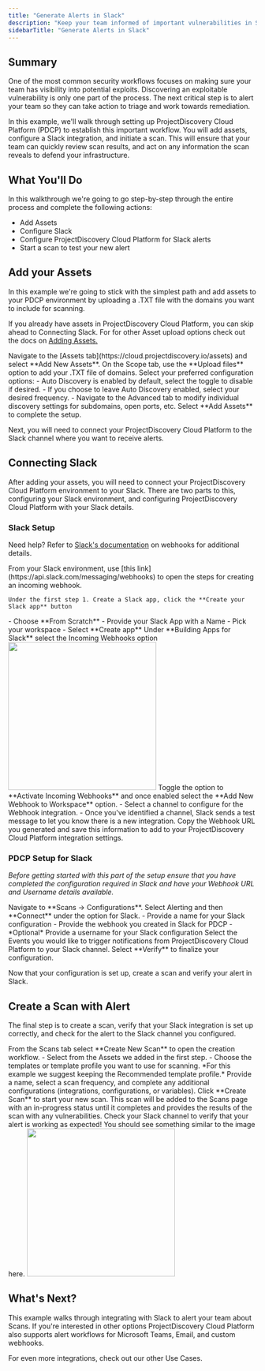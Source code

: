 ```yaml
---
title: "Generate Alerts in Slack"
description: "Keep your team informed of important vulnerabilities in Slack"
sidebarTitle: "Generate Alerts in Slack"
---
```


## Summary

One of the most common security workflows focuses on making sure your team has visibility into potential exploits. Discovering an exploitable vulnerability is only one part of the process. 
The next critical step is to alert your team so they can take action to triage and work towards remediation.

In this example, we'll walk through setting up ProjectDiscovery Cloud Platform (PDCP) to establish this important workflow. You will add assets, configure a Slack integration, and initiate a scan. 
This will ensure that your team can quickly review scan results, and act on any information the scan reveals to defend your infrastructure.

## What You'll Do 
In this walkthrough we're going to go step-by-step through the entire process and complete the following actions:

- Add Assets 
- Configure Slack 
- Configure ProjectDiscovery Cloud Platform for Slack alerts
- Start a scan to test your new alert

## Add your Assets

In this example we're going to stick with the simplest path and add assets to your PDCP environment by uploading a .TXT file with the domains you want to include for scanning. 

If you already have assets in ProjectDiscovery Cloud Platform, you can skip ahead to Connecting Slack. For for other Asset upload options check out the docs on [Adding Assets.](/cloud/assets/adding-assets)


<Steps>
  <Step title="Add New Assets">
    Navigate to the [Assets tab](https://cloud.projectdiscovery.io/assets) and select **Add New Assets**. 
  </Step>
  <Step title="Choose Scope">
    On the Scope tab, use the **Upload files** option to add your .TXT file of domains.
  </Step>
  <Step title="Set your config options">
    Select your preferred configuration options:
     - Auto Discovery is enabled by default, select the toggle to disable if desired.
     - If you choose to leave Auto Discovery enabled, select your desired frequency.
     - Navigate to the Advanced tab to modify individual discovery settings for subdomains, open ports, etc.
  </Step>
  <Step title="Complete your setup">
    Select **Add Assets** to complete the setup. 
  </Step>  

</Steps>

Next, you will need to connect your ProjectDiscovery Cloud Platform to the Slack channel where you want to receive alerts. 

## Connecting Slack

After adding your assets, you will need to connect your ProjectDiscovery Cloud Platform environment to your Slack. 
There are two parts to this, configuring your Slack environment, and configuring ProjectDiscovery Cloud Platform with your Slack details. 

### Slack Setup

Need help? Refer to [Slack's documentation](https://api.slack.com/messaging/webhooks) on webhooks for additional details. 

<Steps>
  <Step title="Create a Slack app">
    From your Slack environment, use [this link](https://api.slack.com/messaging/webhooks) to open the steps for creating an incoming webhook.
    
    Under the first step 1. Create a Slack app, click the **Create your Slack app** button
  </Step>
  <Step title="Add your app details">
    - Choose **From Scratch**
    - Provide your Slack App with a Name
    - Pick your workspace
    - Select **Create app**
  </Step>
  <Step title="Incoming Webhooks">
    Under **Building Apps for Slack** select the Incoming Webhooks option 
    <img height="300" src="/images/platform/slackconfig1.png" />
  </Step>
  <Step title="Enable Webhooks">
    Toggle the option to **Activate Incoming Webhooks** and once enabled select the **Add New Webhook to Workspace** option.
     - Select a channel to configure for the Webhook integration.
     - Once you've identified a channel, Slack sends a test message to let you know there is a new integration.
  </Step>    
  <Step title="Save the URL">
    Copy the Webhook URL you generated and save this information to add to your ProjectDiscovery Cloud Platform integration settings. 
  </Step>  

</Steps>

### PDCP Setup for Slack

*Before getting started with this part of the setup ensure that you have completed the configuration required in Slack and have your Webhook URL and Username details available.* 

<Steps>
  <Step title="Set up your Slack Integration">
  Navigate to **Scans → Configurations**. Select Alerting and then **Connect** under the option for Slack. 
  </Step>
  <Step title="Add Config to Slack">
    - Provide a name for your Slack configuration
    - Provide the webhook you created in Slack for PDCP
    - *Optional* Provide a username for your Slack configuration 
  </Step>
  <Step title="Select Events">
   Select the Events you would like to trigger notifications from ProjectDiscovery Cloud Platform to your Slack channel. 
  </Step>
  <Step title="Finalize your integration">
   Select **Verify** to finalize your configuration. 
  </Step>    
 
</Steps>

Now that your configuration is set up, create a scan and verify your alert in Slack.   

## Create a Scan with Alert

The final step is to create a scan, verify that your Slack integration is set up correctly, and check for the alert to the Slack channel you configured. 

<Steps>
  <Step title="Create a new scan">
  From the Scans tab select **Create New Scan** to open the creation workflow. 
  </Step>
  <Step title="Complete Scan Details">
  - Select from the Assets we added in the first step. 
  - Choose the templates or template profile you want to use for scanning. *For this example we suggest keeping the Recommended template profile.*
  </Step>
  <Step title="Finalize your config">
   Provide a name, select a scan frequency, and complete any additional configurations (integrations, configurations, or variables).
  </Step>
  <Step title="Finish creating">
   Click **Create Scan** to start your new scan. This scan will be added to the Scans page with an in-progress status until it completes and provides the results of the scan with any vulnerabilities.
  </Step>    
  <Step title="Check for Alerts">
   Check your Slack channel to verify that your alert is working as expected! You should see something similar to the image here.
   <img height="300" src="/images/platform/slackalert.png" />
  </Step> 
</Steps>

## What's Next? 
This example walks through integrating with Slack to alert your team about Scans. If you're interested in other options ProjectDiscovery Cloud Platform also supports alert workflows for Microsoft Teams, Email, and custom webhooks. 

For even more integrations, check out our other Use Cases.